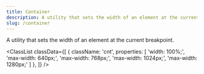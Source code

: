 ```yaml
---
title: Container
description: A utility that sets the width of an element at the current breakpoint.
slug: /container
---
```



A utility that sets the width of an element at the current breakpoint.

<ClassList
  classData={[
    {
      className: 'cnt',
      properties: [
        'width: 100%;', 'max-width: 640px;', 'max-width: 768px;', 'max-width: 1024px;', 'max-width: 1280px;'
      ]
    },
  ]}
/>